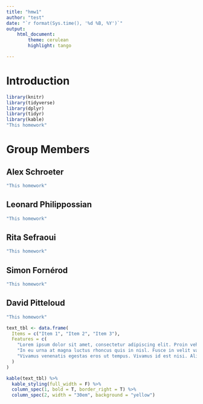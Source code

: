 ```yaml
---
title: "hmw1"
author: "test"
date: "`r format(Sys.time(), '%d %B, %Y')`"
output: 
    html_document:
        theme: cerulean
        highlight: tango

---
```



# Introduction


```r

library(knitr)
library(tidyverse)
library(dplyr)
library(tidyr)
library(kable)
"This homework"
```


# Group Members

## Alex Schroeter

```r
"This homework"
```

## Leonard Philippossian

```r
"This homework"
```

## Rita Sefraoui

```r
"This homework"
```

## Simon Fornérod

```r
"This homework"
```

## David Pitteloud

```r
"This homework"
```

```r
text_tbl <- data.frame(
  Items = c("Item 1", "Item 2", "Item 3"),
  Features = c(
    "Lorem ipsum dolor sit amet, consectetur adipiscing elit. Proin vehicula tempor ex. Morbi malesuada sagittis turpis, at venenatis nisl luctus a. ",
    "In eu urna at magna luctus rhoncus quis in nisl. Fusce in velit varius, posuere risus et, cursus augue. Duis eleifend aliquam ante, a aliquet ex tincidunt in. ", 
    "Vivamus venenatis egestas eros ut tempus. Vivamus id est nisi. Aliquam molestie erat et sollicitudin venenatis. In ac lacus at velit scelerisque mattis. "
  )
)

kable(text_tbl) %>%
  kable_styling(full_width = F) %>%
  column_spec(1, bold = T, border_right = T) %>%
  column_spec(2, width = "30em", background = "yellow")

```

